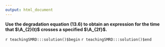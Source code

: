 ```yaml
---
output: html_document
---
```


__Use the degradation equation (13.6) to obtain an expression for the time that $\A_{2}(t)$ crosses a specified $\A_{2f}$.__

`r teachingSMRD:::solution()$begin`
`r teachingSMRD:::solution()$end`

